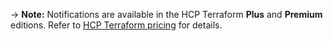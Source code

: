 -> **Note:** Notifications are available in the HCP Terraform **Plus** and **Premium** editions. Refer to [HCP Terraform pricing](https://www.hashicorp.com/products/terraform/pricing) for details.
